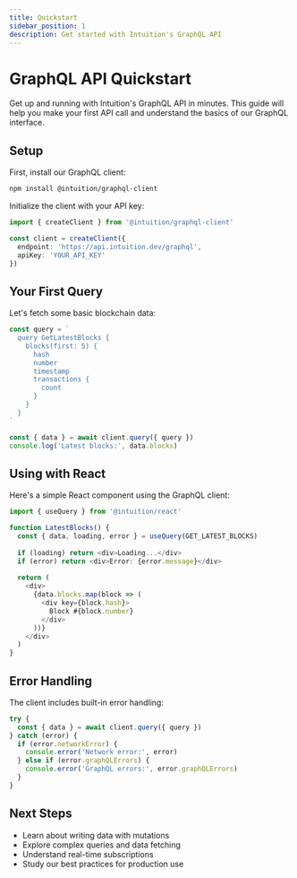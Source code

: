 ```yaml
---
title: Quickstart
sidebar_position: 1
description: Get started with Intuition's GraphQL API
---
```


# GraphQL API Quickstart

Get up and running with Intuition's GraphQL API in minutes. This guide will help you make your first API call and understand the basics of our GraphQL interface.

## Setup

First, install our GraphQL client:

```bash
npm install @intuition/graphql-client
```

Initialize the client with your API key:

```typescript
import { createClient } from '@intuition/graphql-client'

const client = createClient({
  endpoint: 'https://api.intuition.dev/graphql',
  apiKey: 'YOUR_API_KEY'
})
```

## Your First Query

Let's fetch some basic blockchain data:

```typescript
const query = `
  query GetLatestBlocks {
    blocks(first: 5) {
      hash
      number
      timestamp
      transactions {
        count
      }
    }
  }
`

const { data } = await client.query({ query })
console.log('Latest blocks:', data.blocks)
```

## Using with React

Here's a simple React component using the GraphQL client:

```typescript
import { useQuery } from '@intuition/react'

function LatestBlocks() {
  const { data, loading, error } = useQuery(GET_LATEST_BLOCKS)
  
  if (loading) return <div>Loading...</div>
  if (error) return <div>Error: {error.message}</div>
  
  return (
    <div>
      {data.blocks.map(block => (
        <div key={block.hash}>
          Block #{block.number}
        </div>
      ))}
    </div>
  )
}
```

## Error Handling

The client includes built-in error handling:

```typescript
try {
  const { data } = await client.query({ query })
} catch (error) {
  if (error.networkError) {
    console.error('Network error:', error)
  } else if (error.graphQLErrors) {
    console.error('GraphQL errors:', error.graphQLErrors)
  }
}
```

## Next Steps

- Learn about writing data with mutations
- Explore complex queries and data fetching
- Understand real-time subscriptions
- Study our best practices for production use 